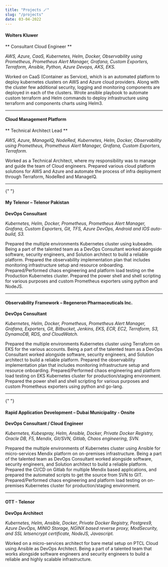 ```yaml
---
title: "Projects 🪄"
slug: "/projects"
date: 03-04-2022
---
```


#### Wolters Kluwer

** Consultant Cloud Engineer **

_AWS, Azure, CaaS, Kubernetes, Helm, Docker, Observability using Prometheus, Prometheus Alert
Manager, Grafana, Custom Exporters, Terraform, Ansible, Python, Azure Devops, AKS, EKS._

Worked on CaaS (Container as Service), which is an automated platform to deploy kubernetes clusters on AWS and Azure cloud
providers. Along with the cluster few additional security, logging and monitoring components are deployed in each of the
clusters. Wrote ansible playbook to automate custom terraform and Helm commands to deploy infrastructure using terraform and components charts using Helm3.

<hr />

#### Cloud Management Platform

** Technical Architect Lead **

_AWS, Azure, ManageIQ, NodeRed, Kubernetes, Helm, Docker, Observability using Prometheus, Prometheus Alert Manager, Grafana, Custom Exporters, Terraform._

Worked as a Technical Architect, where my responsibility was to manage and guide the team of Cloud engineers. Prepared various cloud platform solutions for AWS and Azure and automate the process of infra deployment through Terraform, NodeRed and ManageIQ.

<hr />{" "}

#### My Telenor – Telenor Pakistan

**DevOps Consultant**

_Kubernetes, Helm, Docker, Prometheus, Prometheus Alert Manager, Grafana, Custom Exporters, Git, TFS, Azure DevOps, Android and IOS auto-build, S3._

Prepared the multiple environments Kubernetes cluster using kubeadm. Being a part of the talented team as a DevOps Consultant worked alongside software, security engineers, and Solution architect to build a reliable platform. Prepared the observability implementation plan that includes monitoring infrastructure setup and resource onboarding. Prepared/Performed chaos engineering and platform load testing on the Production Kubernetes cluster. Prepared the power shell and shell scripting for various purposes and custom Prometheus exporters using python and NodeJS.

<hr />

#### Observability Framework – Regeneron Pharmaceuticals Inc.

**DevOps Consultant**

_Kubernetes, Helm, Docker, Prometheus, Prometheus Alert Manager, Grafana, Exporters, Git, Bitbucket, Jenkins, EKS, ECR, EC2, Terraform, S3, DynamoDB, RDS, and CloudWatch._

Prepared the multiple environments Kubernetes cluster using Terraform on EKS for the various accounts. Being a part of the talented team as a DevOps Consultant worked alongside software, security engineers, and Solution architect to build a reliable platform. Prepared the observability implementation plan that includes monitoring infrastructure setup and resource onboarding. Prepared/Performed chaos engineering and platform load testing on EKS Kubernetes cluster for production/staging environment. Prepared the power shell and shell scripting for various purposes and custom Prometheus exporters using python and go-lang.

<hr />{" "}

#### Rapid Application Development – Dubai Municipality - Onsite

**DevOps Consultant / Cloud Engineer**

_Kubernetes, Kubespray, Helm, Ansible, Docker, Private Docker Registry, Oracle DB, F5, Mendix, Git/SVN, Gitlab, Chaos engineering, SVN._

Prepared the multiple environments of Kubernetes cluster using Ansible for micro-services Mendix platform on on-premises infrastructure. Being a part of the talented team as DevOps Consultant worked alongside software, security engineers, and Solution architect to build a reliable platform. Prepared the CI/CD on Gitlab for multiple Mendix based applications, and prepared the automated scripts to get the source from SVN to GIT. Prepared/Performed chaos engineering and platform load testing on on-premises Kubernetes cluster for production/staging environment.

<hr />

#### OTT - Telenor

**DevOps Architect**

_Kubernetes, Helm, Ansible, Docker, Private Docker Registry, Postgres9, Azure DevOps, MINIO Storage, NGINX based reverse proxy, ModSecurity, and SSL letsencrypt certificate, NodeJS, Javascript._

Worked on a micro-services architect for bare metal setup on PTCL Cloud using Ansible as DevOps Architect. Being a part of a talented team that works alongside software engineers and security engineers to build a reliable and highly scalable infrastructure.
